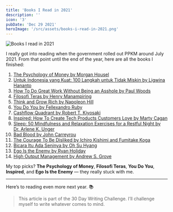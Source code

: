 ```yaml
---
title: 'Books I Read in 2021'
description: ''
icon: '3'
pubDate: 'Dec 29 2021'
heroImage: '/src/assets/books-i-read-in-2021.png'
---
```



<img src={image.src} alt="Books I read in 2021" />

I really got into reading when the government rolled out PPKM around July 2021. From that point until the end of the year, here are all the books I finished:

1. [The Psychology of Money by Morgan Housel](https://www.goodreads.com/book/show/41881472-the-psychology-of-money)  
2. [Untuk Indonesia yang Kuat: 100 Langkah untuk Tidak Miskin by Ligwina Hananto](https://www.goodreads.com/book/show/10555378-untuk-indonesia-yang-kuat)  
3. [How To Do Great Work Without Being an Asshole by Paul Woods](https://www.goodreads.com/en/book/show/40537585-how-to-do-great-work-without-being-an-asshole)  
4. [Filosofi Teras by Henry Manampiring](https://www.goodreads.com/en/book/show/42861019-filosofi-teras)  
5. [Think and Grow Rich by Napoleon Hill](https://www.goodreads.com/book/show/30186948-think-and-grow-rich)  
6. [You Do You by Fellexandro Ruby](https://www.goodreads.com/book/show/56317605-you-do-you)  
7. [Cashflow Quadrant by Robert T. Kiyosaki](https://www.goodreads.com/book/show/81922.Rich_Dad_s_Cashflow_Quadrant)  
8. [Inspired: How To Create Tech Products Customers Love by Marty Cagan](https://www.goodreads.com/book/show/35249663-inspired)  
9. [Sleep: 50 Mindfulness and Relaxation Exercises for a Restful Night by Dr. Arlene K. Unger](https://www.goodreads.com/book/show/36372524-sleep-50-mindfulness-and-relaxation-exercises-for-a-restful-night)  
10. [Bad Blood by John Carreyrou](https://www.goodreads.com/book/show/37976541-bad-blood)  
11. [The Courage To Be Disliked by Ichiro Kishimi and Fumitake Koga](https://www.goodreads.com/book/show/43306206-the-courage-to-be-disliked)  
12. [Bicara Itu Ada Seninya by Oh Su Hyang](https://www.goodreads.com/book/show/43397364-bicara-itu-ada-seninya)  
13. [Ego Is the Enemy by Ryan Holiday](https://www.goodreads.com/book/show/27036528-ego-is-the-enemy)  
14. [High Output Management by Andrew S. Grove](https://www.goodreads.com/book/show/324750.High_Output_Management)  

My top picks? **The Psychology of Money**, **Filosofi Teras**, **You Do You**, **Inspired**, and **Ego Is the Enemy** — they really stuck with me.

---

Here’s to reading even more next year. 📚

> This article is part of the 30 Day Writing Challenge. I’ll challenge myself to write whatever comes to mind.
